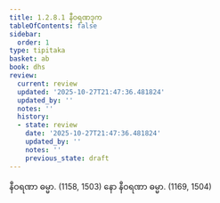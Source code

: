 ```yaml
---
title: 1.2.8.1 နီဝရဏဒုက
tableOfContents: false
sidebar:
  order: 1
type: tipitaka
basket: ab
book: dhs
review:
  current: review
  updated: '2025-10-27T21:47:36.481824'
  updated_by: ''
  notes: ''
  history:
  - state: review
    date: '2025-10-27T21:47:36.481824'
    updated_by: ''
    notes: ''
    previous_state: draft
---
```



<ReviewStatus review={frontmatter.review} showDetails={true} />

<HypothesisAnnotation frontmatter={frontmatter} />

<DynamicBreadcrumb />

<Division number="66" book="dhs" e="ch" v="29" p="10">

<Paragraph number="162" book="dhs">
နီဝရဏာ ဓမ္မာ. (<Emphasis>1158, 1503</Emphasis>)
</Paragraph>

<Paragraph number="163" book="dhs">
နော နီဝရဏာ ဓမ္မာ. (<Emphasis>1169, 1504</Emphasis>)
</Paragraph>
</Division>